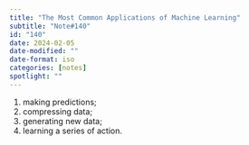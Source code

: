 ```yaml
---
title: "The Most Common Applications of Machine Learning"
subtitle: "Note#140"
id: "140"
date: 2024-02-05
date-modified: ""
date-format: iso
categories: [notes]
spotlight: ""
---
```

1. making predictions;
1. compressing data;
1. generating new data;
1. learning a series of action.
